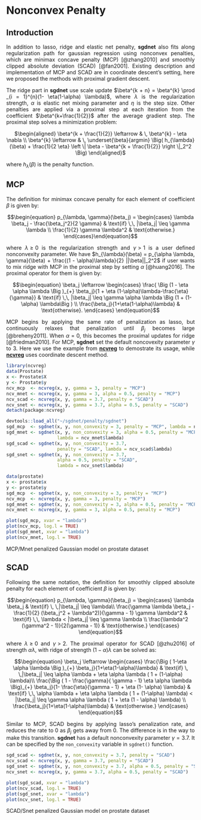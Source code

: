 
# Nonconvex Penalty

## Introduction

<p style="text-align:justify;">
In addition to lasso, ridge and elastic net penalty, **sgdnet** also fits along regularization path for gaussian regression using nonconvex penalties, which are minimax concave penalty (MCP) [@zhang2010] and smoothly clipped absolute deviation (SCAD) [@fan2001]. Existing description and implementation of MCP and SCAD are in coordinate descent's setting, here we proposed the methods with proximal gradient descent.</p>

<p style="text-align:justify;">
The ridge part in **sgdnet** use scale update $\beta^{k + n} = \beta^{k} \prod _{i = 1}^{n}(1- \eta(1-\alpha) \lambda)$, where $\lambda$ is the regularization strength, $\alpha$ is elastic net mixing parameter and $\eta$ is the step size. Other penalties are applied via a proximal step at each iteration from the coefficient $\beta^{k+\frac{1}{2}}$ after the average gradient step. The proximal step solves a minimization problem:
</p>

<center>
$\begin{aligned} \beta^{k + \frac{1}{2}}  \leftarrow & \, \beta^{k} - \eta \nabla \\ \beta^{k} \leftarrow & \, \underset{\beta}{argmin} \Big( h_{\lambda}(\beta) + \frac{1}{2 \eta} \left \| \beta - \beta^{k + \frac{1}{2}} \right \|_2^2 \Big) \end{aligned}$
</center>

where $h_{\lambda}(\beta)$ is the penalty function.

## MCP

<p style="text-align:justify;">
The definition for minimax concave penalty for each element of coefficient $\beta$ is given by:
</p>

$$\begin{equation} p_{\lambda, \gamma}(\beta_j) = \begin{cases}
\lambda \beta_j - \frac{\beta_j^2}{2 \gamma} & \text{if} \,\, |\beta_j| \leq \gamma \lambda \\ \frac{1}{2} \gamma \lambda^2 & \text{otherwise.}
\end{cases}\end{equation}$$

<p style="text-align:justify;">
where $\lambda \geq 0$ is the regularization strength and $\gamma > 1$ is a user defined nonconvexity parameter. We have $h_{\lambda}(\beta) = p_{\alpha \lambda, \gamma}(\beta) + \frac{(1 - \alpha)\lambda}{2} ||\beta||_2^2$ if user wants to mix ridge with MCP in the proximal step by setting $\alpha$ [@huang2016]. The proximal operator for them is given by:
</p>

$$\begin{equation} \beta_j \leftarrow \begin{cases} \frac{ \Big (1 - \eta \alpha \lambda \Big )_{+} \beta_j}{1 + \eta (1-\alpha)\lambda-\frac{\eta}{\gamma}} & \text{if} \,\, |\beta_j| \leq \gamma \alpha \lambda \Big (1 + (1- \alpha) \lambda\Big ) \\ \frac{\beta_j}{1+\eta(1-\alpha)\lambda} & \text{otherwise}. \end{cases} \end{equation}$$

<p style="text-align:justify;">
MCP begins by applying the same rate of penalization as lasso, but continuously relaxes that penalization until $\beta_j$ becomes large [@breheny2011]. When $\alpha = 0$, this becomes the proximal updates for ridge [@friedman2010]. For MCP, **sgdnet** set the default noncovexity parameter $\gamma$ to $3$. Here we use the example from [**ncvreg**](https://cran.r-project.org/web/packages/ncvreg/index.html) to demostrate its usage, while [**ncvreg**](https://cran.r-project.org/web/packages/ncvreg/index.html) uses coordinate descent method.
</p>

```r
library(ncvreg)
data(Prostate)
x <- Prostate$X
y <- Prostate$y
ncv_mcp  <- ncvreg(x, y, gamma = 3, penalty = "MCP")
ncv_mnet <- ncvreg(x, y, gamma = 3, alpha = 0.5, penalty = "MCP")
ncv_scad <- ncvreg(x, y, gamma = 3.7, penalty = "SCAD")
ncv_snet <- ncvreg(x, y, gamma = 3.7, alpha = 0.5, penalty = "SCAD")
detach(package:ncvreg)
```

```r
devtools::load_all("~/sgdnet/penalty/sgdnet")
sgd_mcp  <- sgdnet(x, y, non_convexity = 3, penalty = "MCP", lambda = ncv_mcp$lambda)
sgd_mnet <- sgdnet(x, y, non_convexity = 3, alpha = 0.5, penalty = "MCP", 
                   lambda = ncv_mnet$lambda)
sgd_scad <- sgdnet(x, y, non_convexity = 3.7, 
                   penalty = "SCAD", lambda = ncv_scad$lambda)
sgd_snet <- sgdnet(x, y, non_convexity = 3.7,
                   alpha = 0.5, penalty = "SCAD",
                   lambda = ncv_snet$lambda)
```

```r
data(prostate)
x <- prostate$x
y <- prostate$y
sgd_mcp  <- sgdnet(x, y, non_convexity = 3, penalty = "MCP")
ncv_mcp  <- ncvreg(x, y, gamma = 3, penalty = "MCP")
sgd_mnet <- sgdnet(x, y, non_convexity = 3, alpha = 0.5, penalty = "MCP")
ncv_mnet <- ncvreg(x, y, gamma = 3, alpha = 0.5, penalty = "MCP")
```

```r
plot(sgd_mcp, xvar = "lambda")
plot(ncv_mcp, log.l = TRUE)
plot(sgd_mnet, xvar = "lambda")
plot(ncv_mnet, log.l = TRUE)
```

<left>
MCP/Mnet penalized Gaussian model on prostate dataset
</left>

## SCAD

<p style="text-align:justify;">
Following the same notation, the definition for smoothly clipped absolute penalty for each element of coefficient $\beta$ is given by:
</p>

$$\begin{equation} p_{\lambda, \gamma}(\beta_j) = \begin{cases} \lambda \beta_j & \text{if} \, \,|\beta_j| \leq \lambda\\ \frac{\gamma \lambda \beta_j - \frac{1}{2} (\beta_j^2 + \lambda^2)}{\gamma - 1} \gamma \lambda^2 & \text{if} \,\, \lambda < |\beta_j| \leq \gamma \lambda \\ \frac{\lambda^2 (\gamma^2 - 1)}{2(\gamma - 1)} & \text{otherwise.} \end{cases}  \end{equation}$$

<p style="text-align:justify;">
where $\lambda \geq 0$ and $\gamma > 2$. The proximal operator for SCAD [@zhu2016] of strength $\alpha \lambda$, with ridge of strength $(1-\alpha)\lambda$ can be solved as:
</p>

$$\begin{equation} \beta_j \leftarrow \begin{cases} 
\frac{\Big ( 1-\eta \alpha \lambda \Big )_{+} \beta_j}{1+\eta(1-\alpha)\lambda} & \text{if} \, \,|\beta_j| \leq \alpha \lambda + \eta \alpha \lambda ( 1 + (1-\alpha) \lambda)\\ 
\frac{\Big ( 1 - \frac{\gamma}{ \gamma - 1} \eta \alpha \lambda \Big)_{+} \beta_j}{1- \frac{\eta}{\gamma - 1} + \eta (1- \alpha) \lambda} & \text{if} \,\, \alpha \lambda + \eta \alpha \lambda ( 1 + (1-\alpha) \lambda) < |\beta_j| \leq \gamma \alpha \lambda ( 1 + \eta (1 - \alpha) \lambda) \\ 
\frac{\beta_j}{1+\eta(1-\alpha)\lambda} & \text{otherwise.} \end{cases}  \end{equation}$$

<p style="text-align:justify;">
Similar to MCP, SCAD begins by applying lasso's penalization rate, and reduces the rate to 0 as $\beta_j$ gets away from 0. The difference is in the way to make this transition. **sgdnet** has a default nonconvexity parameter $\gamma = 3.7$. It can be specified by the ```non_convexity``` variable in ```sgdnet()``` function.
</p>

```r
sgd_scad <- sgdnet(x, y, non_convexity = 3.7, penalty = "SCAD")
ncv_scad <- ncvreg(x, y, gamma = 3.7, penalty = "SCAD")
sgd_snet <- sgdnet(x, y, non_convexity = 3.7, alpha = 0.5, penalty = "SCAD")
ncv_snet <- ncvreg(x, y, gamma = 3.7, alpha = 0.5, penalty = "SCAD")
```

```r
plot(sgd_scad, xvar = "lambda")
plot(ncv_scad, log.l = TRUE)
plot(sgd_snet, xvar = "lambda")
plot(ncv_snet, log.l = TRUE)
```

<left>
SCAD/Snet penalized Gaussian model on prostate dataset
</left>

